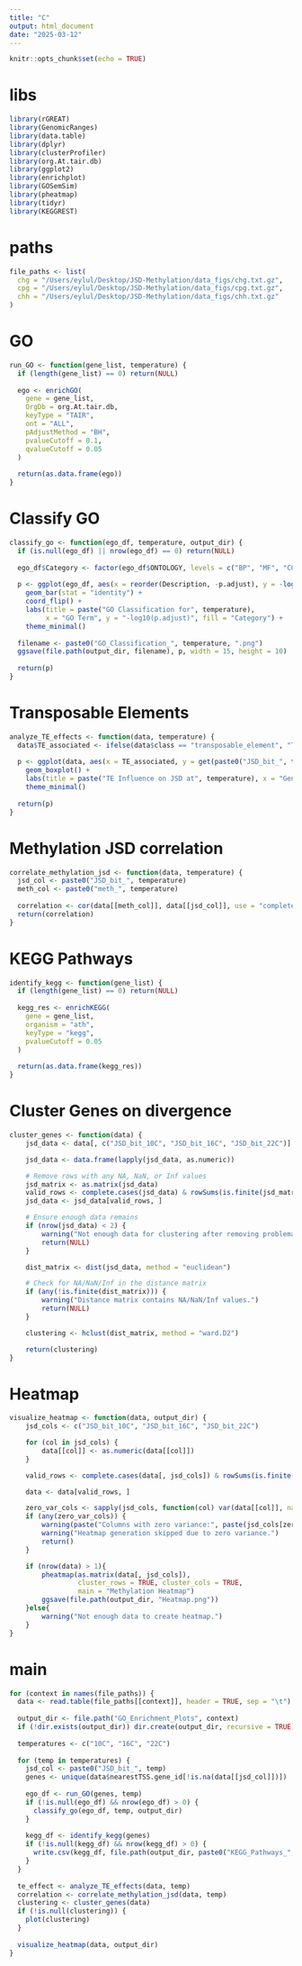 ```yaml
---
title: "C"
output: html_document
date: "2025-03-12"
---
```


```r
knitr::opts_chunk$set(echo = TRUE)
```

# libs
```r
library(rGREAT)
library(GenomicRanges)
library(data.table)
library(dplyr)
library(clusterProfiler)
library(org.At.tair.db)
library(ggplot2)
library(enrichplot)
library(GOSemSim)
library(pheatmap)
library(tidyr)
library(KEGGREST)
```

# paths
```r
file_paths <- list(
  chg = "/Users/eylul/Desktop/JSD-Methylation/data_figs/chg.txt.gz",
  cpg = "/Users/eylul/Desktop/JSD-Methylation/data_figs/cpg.txt.gz",
  chh = "/Users/eylul/Desktop/JSD-Methylation/data_figs/chh.txt.gz"
)
```

# GO 
```r
run_GO <- function(gene_list, temperature) {
  if (length(gene_list) == 0) return(NULL)
  
  ego <- enrichGO(
    gene = gene_list,
    OrgDb = org.At.tair.db,
    keyType = "TAIR",
    ont = "ALL", 
    pAdjustMethod = "BH",
    pvalueCutoff = 0.1,
    qvalueCutoff = 0.05
  )
  
  return(as.data.frame(ego))
}
```

# Classify GO 
```r
classify_go <- function(ego_df, temperature, output_dir) {
  if (is.null(ego_df) || nrow(ego_df) == 0) return(NULL)
  
  ego_df$Category <- factor(ego_df$ONTOLOGY, levels = c("BP", "MF", "CC"))
  
  p <- ggplot(ego_df, aes(x = reorder(Description, -p.adjust), y = -log10(p.adjust), fill = Category)) +
    geom_bar(stat = "identity") +
    coord_flip() +
    labs(title = paste("GO Classification for", temperature),
         x = "GO Term", y = "-log10(p.adjust)", fill = "Category") +
    theme_minimal()
  
  filename <- paste0("GO_Classification_", temperature, ".png")
  ggsave(file.path(output_dir, filename), p, width = 15, height = 10)
  
  return(p)
}
```

# Transposable Elements
```r
analyze_TE_effects <- function(data, temperature) {
  data$TE_associated <- ifelse(data$class == "transposable_element", "TE", "Non-TE")
  
  p <- ggplot(data, aes(x = TE_associated, y = get(paste0("JSD_bit_", temperature)), fill = TE_associated)) +
    geom_boxplot() +
    labs(title = paste("TE Influence on JSD at", temperature), x = "Gene Type", y = "JSD") +
    theme_minimal()
  
  return(p)
}
```

# Methylation JSD correlation
```r
correlate_methylation_jsd <- function(data, temperature) {
  jsd_col <- paste0("JSD_bit_", temperature)
  meth_col <- paste0("meth_", temperature)
  
  correlation <- cor(data[[meth_col]], data[[jsd_col]], use = "complete.obs")
  return(correlation)
}
```

# KEGG Pathways
```r
identify_kegg <- function(gene_list) {
  if (length(gene_list) == 0) return(NULL)
  
  kegg_res <- enrichKEGG(
    gene = gene_list,
    organism = "ath", 
    keyType = "kegg",
    pvalueCutoff = 0.05
  )
  
  return(as.data.frame(kegg_res))
}
```

# Cluster Genes on divergence
```r
cluster_genes <- function(data) {
    jsd_data <- data[, c("JSD_bit_10C", "JSD_bit_16C", "JSD_bit_22C")]

    jsd_data <- data.frame(lapply(jsd_data, as.numeric))

    # Remove rows with any NA, NaN, or Inf values
    jsd_matrix <- as.matrix(jsd_data)
    valid_rows <- complete.cases(jsd_data) & rowSums(is.finite(jsd_matrix)) == ncol(jsd_data) & !apply(jsd_data, 1, function(row) any(is.na(row)))
    jsd_data <- jsd_data[valid_rows, ]

    # Ensure enough data remains
    if (nrow(jsd_data) < 2) {
        warning("Not enough data for clustering after removing problematic values.")
        return(NULL)
    }

    dist_matrix <- dist(jsd_data, method = "euclidean")

    # Check for NA/NaN/Inf in the distance matrix
    if (any(!is.finite(dist_matrix))) {
        warning("Distance matrix contains NA/NaN/Inf values.")
        return(NULL)
    }

    clustering <- hclust(dist_matrix, method = "ward.D2")

    return(clustering)
}
```

# Heatmap
```r
visualize_heatmap <- function(data, output_dir) {
    jsd_cols <- c("JSD_bit_10C", "JSD_bit_16C", "JSD_bit_22C")

    for (col in jsd_cols) {
        data[[col]] <- as.numeric(data[[col]])
    }

    valid_rows <- complete.cases(data[, jsd_cols]) & rowSums(is.finite(as.matrix(data[, jsd_cols]))) == length(jsd_cols)

    data <- data[valid_rows, ]

    zero_var_cols <- sapply(jsd_cols, function(col) var(data[[col]], na.rm = TRUE) == 0)
    if (any(zero_var_cols)) {
        warning(paste("Columns with zero variance:", paste(jsd_cols[zero_var_cols], collapse = ", ")))
        warning("Heatmap generation skipped due to zero variance.")
        return()
    }

    if (nrow(data) > 1){
        pheatmap(as.matrix(data[, jsd_cols]),
                 cluster_rows = TRUE, cluster_cols = TRUE,
                 main = "Methylation Heatmap")
        ggsave(file.path(output_dir, "Heatmap.png"))
    }else{
        warning("Not enough data to create heatmap.")
    }
}
```

# main 
```r
for (context in names(file_paths)) {
  data <- read.table(file_paths[[context]], header = TRUE, sep = "\t")
  
  output_dir <- file.path("GO_Enrichment_Plots", context)
  if (!dir.exists(output_dir)) dir.create(output_dir, recursive = TRUE)
  
  temperatures <- c("10C", "16C", "22C")
  
  for (temp in temperatures) {
    jsd_col <- paste0("JSD_bit_", temp)
    genes <- unique(data$nearestTSS.gene_id[!is.na(data[[jsd_col]])])
    
    ego_df <- run_GO(genes, temp)
    if (!is.null(ego_df) && nrow(ego_df) > 0) {
      classify_go(ego_df, temp, output_dir)
    }
    
    kegg_df <- identify_kegg(genes)
    if (!is.null(kegg_df) && nrow(kegg_df) > 0) {
      write.csv(kegg_df, file.path(output_dir, paste0("KEGG_Pathways_", temp, ".csv")))
    }
  }
  
  te_effect <- analyze_TE_effects(data, temp)
  correlation <- correlate_methylation_jsd(data, temp)
  clustering <- cluster_genes(data)
  if (!is.null(clustering)) {
    plot(clustering)
  }
  
  visualize_heatmap(data, output_dir)
}
```